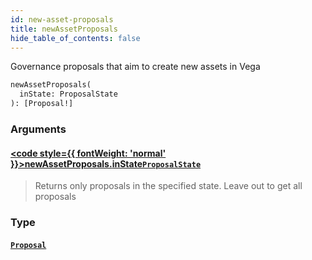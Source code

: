 ```yaml
---
id: new-asset-proposals
title: newAssetProposals
hide_table_of_contents: false
---
```








Governance proposals that aim to create new assets in Vega

```graphql
newAssetProposals(
  inState: ProposalState
): [Proposal!]
```


### Arguments

#### [<code style={{ fontWeight: 'normal' }}>newAssetProposals.<b>inState</b></code>](#)<Bullet />[`ProposalState`](/docs/testnet/graphql/enums/proposal-state) <Badge class="secondary" text="enum"/>
> Returns only proposals in the specified state. Leave out to get all proposals
> 

### Type

#### [`Proposal`](/docs/testnet/graphql/objects/proposal) <Badge class="secondary" text="object"/>
> 
> 





